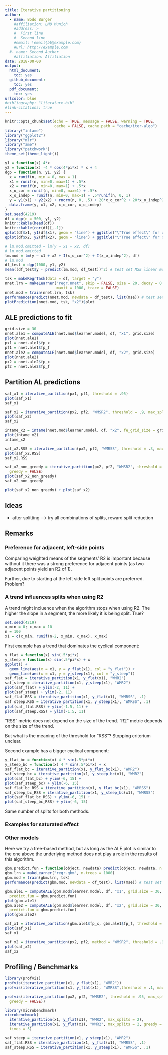 ```yaml
---
title: Iterative partitioning
author: 
  - name: Bodo Burger
    #affiliation: LMU Munich
    #address: >
    #  First line
    #  Second line
    #email: \email{bb@example.com}
    #url: http://example.com
  #- name: Second Author
    #affiliation: Affiliation
date: 2018-00-00
output:
  html_document: 
    toc: yes
  github_document:
    toc: yes
  pdf_document:
    toc: yes
urlcolor: blue
#bibliography: "literature.bib"
#link-citations: true
---
```


```r
knitr::opts_chunk$set(echo = TRUE, message = FALSE, warning = TRUE,
                      cache = FALSE, cache.path = "cache/iter-algo")
library("intame")
library("ggplot2")
library("mlr")
library("ame")
library("patchwork")
theme_set(theme_light())
```

```r
y1 = function(x) 4*x
y2 = function(x) -4 * cos(4*pi*x) * x + 4
dgp = function(n, y1, y2) {
  x = runif(n, min = 0, max = 1)
  x1 = runif(n, min=0, max=1) + .5*x
  x2 = runif(n, min=0, max=1) + .5*x
  x_o_cor = runif(n, min=0, max=1) + .5*x
  x_o_indep = runif(n, min=0, max=1) + .5*runif(n, 0, 1)
  y = y1(x1) + y2(x2) + rnorm(n, 0, .5) + 20*x_o_cor^2 + 20*x_o_indep^2
  data.frame(y, x1, x2, x_o_cor, x_o_indep)
}
set.seed(4219)
df = dgp(n = 500, y1, y2)
knitr::kable(head(df))
knitr::kable(cor(df)[,-1])
qplot(df$x1, y1(df$x1), geom = "line") + ggtitle("\"True effect\" for x1") +
qplot(df$x2, y2(df$x2), geom = "line") + ggtitle("\"True effect\" for x2")
```

```r
# lm.mod.omitted = lm(y ~ x1 + x2, df)
# lm.mod.omitted
lm.mod = lm(y ~ x1 + x2 + I(x_o_cor^2) + I(x_o_indep^2), df)
# lm.mod
df_test = dgp(1000, y1, y2)
mean((df_test$y - predict(lm.mod, df_test))^2) # test set MSE linear model

tsk = makeRegrTask(data = df, target = "y")
nnet.lrn = makeLearner("regr.nnet", skip = FALSE, size = 20, decay = 0.0001,
                       maxit = 1000, trace = FALSE)
nnet.mod = train(nnet.lrn, tsk)
performance(predict(nnet.mod, newdata = df_test), list(mse)) # test set MSE
plotPrediction(nnet.mod, tsk, "x2")$plot
```

## ALE predictions to fit

```r
grid.size = 30
nnet.ale1 = computeALE(nnet.mod$learner.model, df, "x1", grid.size)
plot(nnet.ale1)
px1 = nnet.ale1$fp_x
pf1 = nnet.ale1$fp_f
nnet.ale2 = computeALE(nnet.mod$learner.model, df, "x2", grid.size)
plot(nnet.ale2)
px2 = nnet.ale2$fp_x
pf2 = nnet.ale2$fp_f
```

## Partition AL predictions

```r
saf_x1 = iterative_partition(px1, pf1, threshold = .95)
plot(saf_x1)
saf_x1

saf_x2 = iterative_partition(px2, pf2, "WMSR2", threshold = .9, max_splits = 10)
plot(saf_x2)
saf_x2

intame_x2 = intame(nnet.mod$learner.model, df, "x2", fe_grid_size = grid.size)
plot(intame_x2)
intame_x2

saf_x2.RSS = iterative_partition(px2, pf2, "WMRSS", threshold = .3, max_splits = 10)
plot(saf_x2.RSS)
saf_x2.RSS

saf_x2_non_greedy = iterative_partition(px2, pf2, "WMSR2", threshold = .95, max_splits = 10,
  greedy = FALSE)
plot(saf_x2_non_greedy)
saf_x2_non_greedy

plot(saf_x2_non_greedy) + plot(saf_x2)
```

## Ideas

- after splitting --> try all combinations of splits, reward split reduction

## Remarks

### Preference for adjacent, left-side points

Comparing weighted means of the segments' R2 is important
because without it there was a strong preference for adjacent points 
(as two adjacent points yield an R2 of 1).

Further, due to starting at the left side left split points are preferred.
Problem?

### A trend influences splits when using R2

A trend might incluence when the algorithm stops when using R2.
The higher the slope in a segment, the more likely it is being split. True?

```r
set.seed(4219)
x_min = 0; x_max = 10
n = 100
x1 = c(x_min, runif(n-2, x_min, x_max), x_max)
```

First example has a trend that dominates the cyclical component:

```r
y_flat = function(x) sin(.5*pi*x)
y_steep = function(x) sin(.5*pi*x) + x
ggplot() +
  geom_line(aes(x = x1, y = y_flat(x1), col = "y_flat")) +
  geom_line(aes(x = x1, y = y_steep(x1), col = "y_steep"))
saf_flat = iterative_partition(x1, y_flat(x1), "WMR2")
saf_steep = iterative_partition(x1, y_steep(x1), "WMR2")
plot(saf_flat) + ylim(-2, 11) +
plot(saf_steep) + ylim(-2, 11)
saf_flat.RSS = iterative_partition(x1, y_flat(x1), "WMRSS", .1)
saf_steep.RSS = iterative_partition(x1, y_steep(x1), "WMRSS", .1)
plot(saf_flat.RSS) + ylim(-1.5, 11) +
plot(saf_steep.RSS) + ylim(-1.5, 11)
```

"RSS" metric does not depend on the size of the trend.
"R2" metric depends on the size of the trend.

But what is the meaning of the threshold for "RSS"?
Stopping criterium unclear.

Second example has a bigger cyclical component:

```r
y_flat_bc = function(x) 4 * sin(.5*pi*x)
y_steep_bc = function(x) 4 * sin(.5*pi*x) + x
saf_flat_bc = iterative_partition(x1, y_flat_bc(x1), "WMR2")
saf_steep_bc = iterative_partition(x1, y_steep_bc(x1), "WMR2")
plot(saf_flat_bc) + ylim(-6, 15) +
plot(saf_steep_bc) + ylim(-6, 15)
saf_flat_bc_RSS = iterative_partition(x1, y_flat_bc(x1), "WMRSS")
saf_steep_bc_RSS = iterative_partition(x1, y_steep_bc(x1), "WMRSS")
plot(saf_flat_bc_RSS) + ylim(-6, 15) +
plot(saf_steep_bc_RSS) + ylim(-6, 15)
```

Same number of splits for both methods.

### Examples for saturated effect

### Other models

Here we try a tree-based method, but as long as the ALE plot is similar to
the one above the underlying method does not play a role in the results of
this algorithm.

```r
gbm.predict.fun = function(object, newdata) predict(object, newdata, n.trees = 1000)
gbm.lrn = makeLearner("regr.gbm", n.trees = 1000)
gbm.mod = train(gbm.lrn, tsk)
performance(predict(gbm.mod, newdata = df_test), list(mse)) # test set MSE

gbm.ale1 = computeALE(gbm.mod$learner.model, df, "x1", grid.size = 30,
  predict.fun = gbm.predict.fun)
plot(gbm.ale1)
gbm.ale2 = computeALE(gbm.mod$learner.model, df, "x2", grid.size = 30,
  predict.fun = gbm.predict.fun)
plot(gbm.ale2)

saf_x1 = iterative_partition(gbm.ale1$fp_x, gbm.ale1$fp_f, threshold = .9)
plot(saf_x1)
saf_x1

saf_x2 = iterative_partition(px2, pf2, method = "WMSR2", threshold = .9, max_splits = 20)
plot(saf_x2)
saf_x2
```

## Profiling / Benchmarks

```r
library(profvis)
profvis(iterative_partition(x1, y_flat(x1), "WMR2"))
profvis(iterative_partition(x1, y_flat(x1), "WMRSS",threshold = .1, max_splits = 3, greedy = FALSE))

profvis(iterative_partition(px2, pf2, "WMSR2", threshold = .95, max_splits = 20,
  greedy = FALSE))

library(microbenchmark)
microbenchmark(
  iterative_partition(x1, y_flat(x1), "WMR2", max_splits = 2),
  iterative_partition(x1, y_flat(x1), "WMR2", max_splits = 2, greedy = FALSE),
  times = 5)

saf_steep = iterative_partition(x1, y_steep(x1), "WMR2")
saf_flat.RSS = iterative_partition(x1, y_flat(x1), "WMRSS", .1)
saf_steep.RSS = iterative_partition(x1, y_steep(x1), "WMRSS", .1)
```
